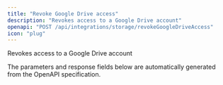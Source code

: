 ```yaml
---
title: "Revoke Google Drive access"
description: "Revokes access to a Google Drive account"
openapi: "POST /api/integrations/storage/revokeGoogleDriveAccess"
icon: "plug"
---
```


Revokes access to a Google Drive account

<Note>
The parameters and response fields below are automatically generated from the OpenAPI specification.
</Note>
